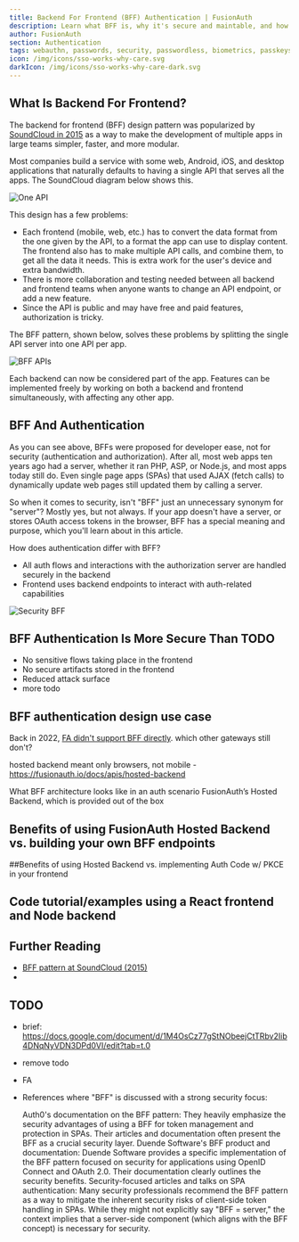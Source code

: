 ```yaml
---
title: Backend For Frontend (BFF) Authentication | FusionAuth
description: Learn what BFF is, why it's secure and maintable, and how FusionAuth supports it.
author: FusionAuth
section: Authentication
tags: webauthn, passwords, security, passwordless, biometrics, passkeys
icon: /img/icons/sso-works-why-care.svg
darkIcon: /img/icons/sso-works-why-care-dark.svg
---
```



## What Is Backend For Frontend?

The backend for frontend (BFF) design pattern was popularized by [SoundCloud in 2015](https://philcalcado.com/2015/09/18/the_back_end_for_front_end_pattern_bff.html) as a way to make the development of multiple apps in large teams simpler, faster, and more modular.

Most companies build a service with some web, Android, iOS, and desktop applications that naturally defaults to having a single API that serves all the apps. The SoundCloud diagram below shows this.

![One API](../../../../public/img/articles/authentication/bff/bff1.png)

This design has a few problems:
- Each frontend (mobile, web, etc.) has to convert the data format from the one given by the API, to a format the app can use to display content. The frontend also has to make multiple API calls, and combine them, to get all the data it needs. This is extra work for the user's device and extra bandwidth.
- There is more collaboration and testing needed between all backend and frontend teams when anyone wants to change an API endpoint, or add a new feature.
- Since the API is public and may have free and paid features, authorization is tricky.

The BFF pattern, shown below, solves these problems by splitting the single API server into one API per app.

![BFF APIs](../../../../public/img/articles/authentication/bff/bff2.png)

Each backend can now be considered part of the app. Features can be implemented freely by working on both a backend and frontend simultaneously, with affecting any other app.

## BFF And Authentication

As you can see above, BFFs were proposed for developer ease, not for security (authentication and authorization). After all, most web apps ten years ago had a server, whether it ran PHP, ASP, or Node.js, and most apps today still do. Even single page apps (SPAs) that used AJAX (fetch calls) to dynamically update web pages still updated them by calling a server.

So when it comes to security, isn't "BFF" just an unnecessary synonym for "server"? Mostly yes, but not always. If your app doesn't have a server, or stores OAuth access tokens in the browser, BFF has a special meaning and purpose, which you'll learn about in this article.





How does authentication differ with BFF?

- All auth flows and interactions with the authorization server are handled securely in the backend
- Frontend uses backend endpoints to interact with auth-related capabilities

![Security BFF](../../../../public/img/articles/authentication/bff/securityBff.png)


## BFF Authentication Is More Secure Than TODO
- No sensitive flows taking place in the frontend
- No secure artifacts stored in the frontend
- Reduced attack surface
- more todo

## BFF authentication design use case

Back in 2022, [FA didn't support BFF directly](https://fusionauth.io/blog/how-to-authenticate-your-react-app). which other gateways still don't?

hosted backend meant only browsers, not mobile - https://fusionauth.io/docs/apis/hosted-backend

What BFF architecture looks like in an auth scenario
FusionAuth’s Hosted Backend, which is provided out of the box

## Benefits of using FusionAuth Hosted Backend vs. building your own BFF endpoints

##Benefits of using Hosted Backend vs. implementing Auth Code w/ PKCE in your frontend

## Code tutorial/examples using a React frontend and Node backend


## Further Reading

- [BFF pattern at SoundCloud (2015)](https://philcalcado.com/2015/09/18/the_back_end_for_front_end_pattern_bff.html)
-

## TODO
- brief: https://docs.google.com/document/d/1M4OsCz77gStNObeejCtTRbv2Iib4DNqNyVDN3DPd0VI/edit?tab=t.0
- remove todo
- FA
- References where "BFF" is discussed with a strong security focus:

    Auth0's documentation on the BFF pattern: They heavily emphasize the security advantages of using a BFF for token management and protection in SPAs. Their articles and documentation often present the BFF as a crucial security layer.
    Duende Software's BFF product and documentation: Duende Software provides a specific implementation of the BFF pattern focused on security for applications using OpenID Connect and OAuth 2.0. Their documentation clearly outlines the security benefits.
    Security-focused articles and talks on SPA authentication: Many security professionals recommend the BFF pattern as a way to mitigate the inherent security risks of client-side token handling in SPAs. While they might not explicitly say "BFF = server," the context implies that a server-side component (which aligns with the BFF concept) is necessary for security.